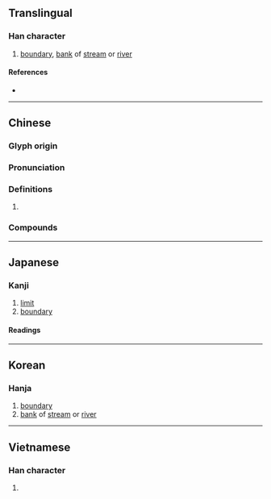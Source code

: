 {{also|圻}}
{{character info/new}}
==Translingual==

===Han character===
{{Han char|rn=32|rad=土|as=06|sn=9|four=47132|canj=GAV|ids=⿰土艮}}

# [[boundary]], [[bank]] of [[stream]] or [[river]]

====References====
* {{Han ref|kx=0228.140|dkj=05054|dj=0464.110|hdz=10442.070|uh=57A0|ud=22432|bh=ABAD|bd=43949}}

----

==Chinese==
{{zh-forms}}

===Glyph origin===
{{Han etym}}
{{Han compound|ls=psc|土|艮|c1=s|c2=p|t1=soil}}

===Pronunciation===
{{zh-pron
|m=yín
|m-s=
|c=ngan4
|c-t=
|g=
|h=pfs=
|j=
|mb=
|md=
|mn=gûn
|mn-t=
|w=
|x=
|mc=y
|oc=y
|ma=
|cat=n
}}

===Definitions===
{{zh-hanzi}}

# {{rfdef|zh}}

===Compounds===
{{zh-der|八垠|無垠|絕垠|邊垠}}

----

==Japanese==

===Kanji===
{{ja-kanji|grade=|rs=土06}}

# [[limit]]
# [[boundary]]

====Readings====
{{ja-readings
|goon=ごん
|kanon=ぎん
|kun=さか-い, きし-}}

----

==Korean==

===Hanja===
{{ko-hanja|hangeul=은}}

# [[boundary]]
# [[bank]] of [[stream]] or [[river]]

----

==Vietnamese==

===Han character===
{{vi-hantu|[[hằn]], [[ngăn]], [[ngấn]], [[ngân]], [[ngần]]|rs=土06}}

# {{rfdef|vi|sort=土06}}